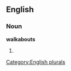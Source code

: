 
==English==

===Noun===
'''walkabouts'''

# {{plural of|[[walkabout]]}}

[[Category:English plurals]]